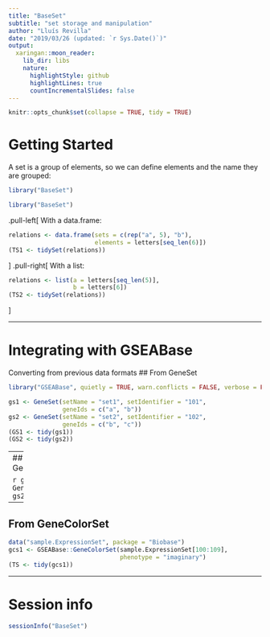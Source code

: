 ```yaml
---
title: "BaseSet"
subtitle: "set storage and manipulation"
author: "Lluís Revilla"
date: "2019/03/26 (updated: `r Sys.Date()`)"
output:
  xaringan::moon_reader:
    lib_dir: libs
    nature:
      highlightStyle: github
      highlightLines: true
      countIncrementalSlides: false
---
```


```r
knitr::opts_chunk$set(collapse = TRUE, tidy = TRUE)
```

# Getting Started

A set is a group of elements, so we can define elements and the name they are grouped:
```r
library("BaseSet")
```

```r
library("BaseSet")
```
.pull-left[
With a data.frame:
```r
relations <- data.frame(sets = c(rep("a", 5), "b"),
                        elements = letters[seq_len(6)])
(TS1 <- tidySet(relations))
```
]
.pull-right[
With a list:
```r
relations <- list(a = letters[seq_len(5)], 
                  b = letters[6])
(TS2 <- tidySet(relations))
```
]

---

# Integrating with GSEABase

Converting from previous data formats
## From GeneSet

```r
library("GSEABase", quietly = TRUE, warn.conflicts = FALSE, verbose = FALSE)
```

```r
gs1 <- GeneSet(setName = "set1", setIdentifier = "101",
               geneIds = c("a", "b"))
gs2 <- GeneSet(setName = "set2", setIdentifier = "102",
               geneIds = c("b", "c"))
(GS1 <- tidy(gs1))
(GS2 <- tidy(gs2))
```

---
## From GeneSetCollection

```r
gsc <- GeneSetCollection(gs1, gs2)
(TS <- tidy(gsc))
```

---

## From GeneColorSet

```r
data("sample.ExpressionSet", package = "Biobase")
gcs1 <- GSEABase::GeneColorSet(sample.ExpressionSet[100:109],
                               phenotype = "imaginary")
(TS <- tidy(gcs1))
```

---

# Session info

```r
sessionInfo("BaseSet")
```

